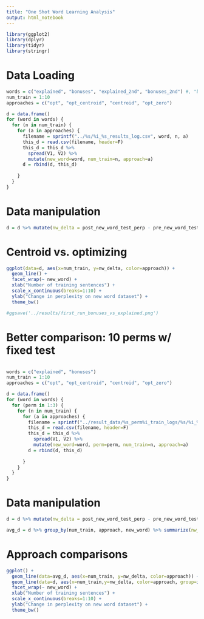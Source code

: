 ```yaml
---
title: "One Shot Word Learning Analysis"
output: html_notebook
---
```


```r
library(ggplot2)
library(dplyr)
library(tidyr)
library(stringr)
```

# Data Loading

```r
words = c("explained", "bonuses", "explained_2nd", "bonuses_2nd") #, "bonuses", "entry", "rice", "rolled", "marketers", "immune", "cowboys", "borrow")
num_train = 1:10
approaches = c("opt", "opt_centroid", "centroid", "opt_zero")

d = data.frame()
for (word in words) {
  for (n in num_train) {
    for (a in approaches) {
      filename = sprintf("../%s/%i_%s_results_log.csv", word, n, a)
      this_d = read.csv(filename, header=F)
      this_d = this_d %>% 
        spread(V1, V2) %>%
        mutate(new_word=word, num_train=n, approach=a)
      d = rbind(d, this_d)
      
    }
  }
}
```

# Data manipulation
```r
d = d %>% mutate(nw_delta = post_new_word_test_perp - pre_new_word_test_perp, ptb_test_delta=post_test_perp - pre_test_perp)
```

# Centroid vs. optimizing

```r
ggplot(data=d, aes(x=num_train, y=nw_delta, color=approach)) +
  geom_line() +
  facet_wrap(~ new_word) +
  xlab("Number of training sentences") +
  scale_x_continuous(breaks=1:10) +
  ylab("Change in perplexity on new word dataset") +
  theme_bw()
```

```r
#ggsave('../results/first_run_bonuses_vs_explained.png')
```

# Better comparison: 10 perms w/ fixed test

```r

```


```r
words = c("explained", "bonuses") 
num_train = 1:10
approaches = c("opt", "opt_centroid", "centroid", "opt_zero")

d = data.frame()
for (word in words) {
  for (perm in 1:3) {
    for (n in num_train) {
      for (a in approaches) {
        filename = sprintf("../result_data/%s_perm%i_train_logs/%s/%i_%s_results_log.csv", word, perm, word, n, a)
        this_d = read.csv(filename, header=F)
        this_d = this_d %>% 
          spread(V1, V2) %>%
          mutate(new_word=word, perm=perm, num_train=n, approach=a)
        d = rbind(d, this_d)
        
      }
    }
  }
}
```

# Data manipulation
```r
d = d %>% mutate(nw_delta = post_new_word_test_perp - pre_new_word_test_perp, perm=factor(perm)) #, ptb_test_delta=post_test_perp - pre_test_perp)
```

```r
avg_d = d %>% group_by(num_train, approach, new_word) %>% summarize(nw_delta = mean(nw_delta))
```

# Approach comparisons

```r
ggplot() +
  geom_line(data=avg_d, aes(x=num_train, y=nw_delta, color=approach)) +
  geom_line(data=d, aes(x=num_train,y=nw_delta, color=approach, group=interaction(approach, perm)), alpha=0.3) +
  facet_wrap(~ new_word) +
  xlab("Number of training sentences") +
  scale_x_continuous(breaks=1:10) +
  ylab("Change in perplexity on new word dataset") +
  theme_bw()
```